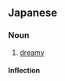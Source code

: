 ==Japanese==
{{ja-kanjitab|む|げん|てき|yomi=on}}

===Noun===
{{ja-noun|むげんてき}}

# [[dreamy]] {{gloss|as in a dream}}

====Inflection====
{{ja-na|むげんてき}}